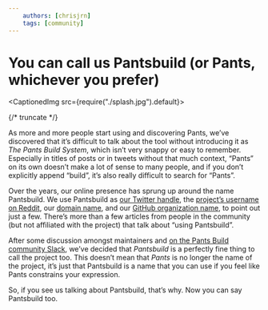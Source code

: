 ```yaml
---
    authors: [chrisjrn]
    tags: [community]
---
```


# You can call us Pantsbuild (or Pants, whichever you prefer)

<CaptionedImg src={require("./splash.jpg").default}></CaptionedImg>

{/* truncate */}

As more and more people start using and discovering Pants, we’ve discovered that it’s difficult to talk about the tool without introducing it as _The Pants Build System_, which isn’t very snappy or easy to remember. Especially in titles of posts or in tweets without that much context, “Pants” on its own doesn’t make a lot of sense to many people, and if you don’t explicitly append “build”, it’s also really difficult to search for “Pants”.

Over the years, our online presence has sprung up around the name Pantsbuild. We use Pantsbuild as [our Twitter handle](https://twitter.com/pantsbuild), the [project’s username on Reddit](https://www.reddit.com/user/pantsbuild/), our [domain name](https://pantsbuild.org), and our [GitHub organization name](https://github.com/pantsbuild), to point out just a few. There’s more than a few articles from people in the community (but not affiliated with the project) that talk about “using Pantsbuild”.

After some discussion amongst maintainers and [on the Pants Build community Slack](https://pantsbuild.slack.com/archives/C046T6T9U/p1638817238494000), we’ve decided that _Pantsbuild_ is a perfectly fine thing to call the project too. This doesn’t mean that _Pants_ is no longer the name of the project, it’s just that Pantsbuild is a name that you can use if you feel like Pants constrains your expression.

So, if you see us talking about Pantsbuild, that’s why. Now you can say Pantsbuild too.